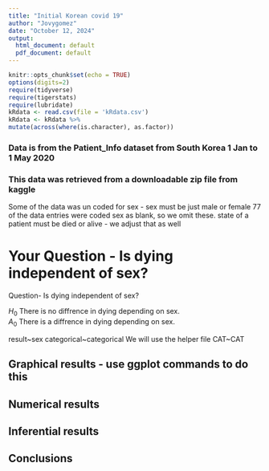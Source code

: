```yaml
---
title: "Initial Korean covid 19"
author: "Jovygomez"
date: "October 12, 2024"
output:
  html_document: default
  pdf_document: default
---
```


```r
knitr::opts_chunk$set(echo = TRUE)
options(digits=2)
require(tidyverse)
require(tigerstats)
require(lubridate)
kRdata <- read.csv(file = 'kRdata.csv')
kRdata <- kRdata %>%
mutate(across(where(is.character), as.factor))

```
### Data is from the Patient_Info dataset from South Korea 1 Jan to 1 May 2020
### This data was retrieved from a downloadable zip file from kaggle

Some of the data was un coded for sex - sex must be just male or female
77 of the data entries were coded sex  as blank, so we omit these.
state of a patient must be died or alive - we adjust that as well   
  
# Your Question - Is dying independent of sex?

Question- Is dying independent of sex?

$H_0$ There is no diffrence in dying depending on sex.  
$A_0$ There is a diffrence in dying depending on sex. 


result~sex
categorical~categorical
We will use the helper file CAT~CAT




## Graphical results - use ggplot commands to do this  



  





  
## Numerical results


## Inferential results 




## Conclusions

